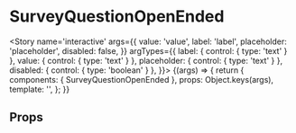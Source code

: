 
<Meta title='atoms/SurveyQuestionOpenEnded' component={SurveyQuestionOpenEnded} />

# SurveyQuestionOpenEnded

<Story name='interactive'
	   args={{
		   value: 'value',
		   label: 'label',
		   placeholder: 'placeholder',
		   disabled: false,
	   }}
	   argTypes={{
		   label: { control: { type: 'text' } },
		   value: { control: { type: 'text' } },
		   placeholder: { control: { type: 'text' } },
		   disabled: { control: { type: 'boolean' } },
	   }}>
	{(args) => {
		return {
			components: { SurveyQuestionOpenEnded },
			props: Object.keys(args),
			template: '<survey-question-open-ended  :label="label" :value="value" :disabled="disabled" :placeholder="placeholder" />',
		};
	}}
</Story>

## Props

<Props of={SurveyQuestionOpenEnded} />